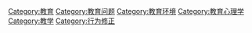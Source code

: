 [[Category:教育|Category:教育]]
[[Category:教育问题|Category:教育问题]]
[[Category:教育环境|Category:教育环境]]
[[Category:教育心理学|Category:教育心理学]]
[[Category:教学|Category:教学]]
[[Category:行为修正|Category:行为修正]]